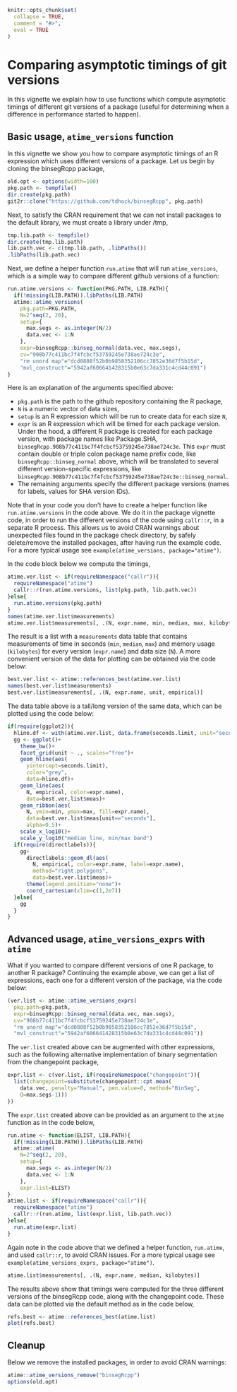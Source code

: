 <!--
%\VignetteEngine{knitr::knitr}
%\VignetteIndexEntry{Comparing git versions}
-->

```{r setup, include = FALSE}
knitr::opts_chunk$set(
  collapse = TRUE,
  comment = "#>",
  eval = TRUE
)
```

# Comparing asymptotic timings of git versions

In this vignette we explain how to use functions which compute
asymptotic timings of different git versions of a package (useful for
determining when a difference in performance started to happen).

## Basic usage, `atime_versions` function

In this vignette we show you how to compare asymptotic timings of an R
expression which uses different versions of a package. Let us begin by
cloning the binsegRcpp package,

```{r}
old.opt <- options(width=100)
pkg.path <- tempfile()
dir.create(pkg.path)
git2r::clone("https://github.com/tdhock/binsegRcpp", pkg.path)
```

Next, to satisfy the CRAN requirement that we can not install packages
to the default library, we must create a library under /tmp,

```{r}
tmp.lib.path <- tempfile()
dir.create(tmp.lib.path)
lib.path.vec <- c(tmp.lib.path, .libPaths())
.libPaths(lib.path.vec)
```

Next, we define a helper function `run.atime` that will run
`atime_versions`, which is a simple way to compare different github
versions of a function:

```{r}
run.atime.versions <- function(PKG.PATH, LIB.PATH){
  if(!missing(LIB.PATH)).libPaths(LIB.PATH)
  atime::atime_versions(
    pkg.path=PKG.PATH,
    N=2^seq(2, 20),
    setup={
      max.segs <- as.integer(N/2)
      data.vec <- 1:N
    },
    expr=binsegRcpp::binseg_normal(data.vec, max.segs),
    cv="908b77c411bc7f4fcbcf53759245e738ae724c3e",
    "rm unord map"="dcd0808f52b0b9858352106cc7852e36d7f5b15d",
    "mvl_construct"="5942af606641428315b0e63c7da331c4cd44c091")
}
```

Here is an explanation of the arguments specified above:

* `pkg.path` is the path to the github repository containing the R package,
* `N` is a numeric vector of data sizes,
* `setup` is an R expression which will be run to create data for each size `N`,
* `expr` is an R expression which will be timed for each package
  version. Under the hood, a different R package is created for each
  package version, with package names like Package.SHA,
  `binsegRcpp.908b77c411bc7f4fcbcf53759245e738ae724c3e`. This `expr`
  must contain double or triple colon package name prefix code, like
  `binsegRcpp::binseg_normal` above, which will be translated to
  several different version-specific expressions, like
  `binsegRcpp.908b77c411bc7f4fcbcf53759245e738ae724c3e::binseg_normal`.
* The remaining arguments specify the different package versions
  (names for labels, values for SHA version IDs).

Note that in your code you don't have to create a helper function like
`run.atime.versions` in the code above. We do it in the package
vignette code, in order to run the different versions of the code
using `callr::r`, in a separate R process. This allows us to avoid
CRAN warnings about unexpected files found in the package check
directory, by safely delete/remove the installed packages, after
having run the example code. For a more typical usage see
`example(atime_versions, package="atime")`.

In the code block below we compute the timings,

```{r}
atime.ver.list <- if(requireNamespace("callr")){
  requireNamespace("atime")
  callr::r(run.atime.versions, list(pkg.path, lib.path.vec))
}else{
  run.atime.versions(pkg.path)
}
names(atime.ver.list$measurements)
atime.ver.list$measurements[, .(N, expr.name, min, median, max, kilobytes)]
```

The result is a list with a `measurements` data table that contains
measurements of time in seconds (`min`, `median`, `max`) and memory
usage (`kilobytes`) for every version (`expr.name`) and data size
(`N`). A more convenient version of the data for plotting can be
obtained via the code below:

```{r}
best.ver.list <- atime::references_best(atime.ver.list)
names(best.ver.list$measurements)
best.ver.list$measurements[, .(N, expr.name, unit, empirical)]
```

The data table above is a tall/long version of the same data, which
can be plotted using the code below:

```{r}
if(require(ggplot2)){
  hline.df <- with(atime.ver.list, data.frame(seconds.limit, unit="seconds"))
  gg <- ggplot()+
    theme_bw()+
    facet_grid(unit ~ ., scales="free")+
    geom_hline(aes(
      yintercept=seconds.limit),
      color="grey",
      data=hline.df)+
    geom_line(aes(
      N, empirical, color=expr.name),
      data=best.ver.list$meas)+
    geom_ribbon(aes(
      N, ymin=min, ymax=max, fill=expr.name),
      data=best.ver.list$meas[unit=="seconds"],
      alpha=0.5)+
    scale_x_log10()+
    scale_y_log10("median line, min/max band")
  if(require(directlabels)){
    gg+
      directlabels::geom_dl(aes(
        N, empirical, color=expr.name, label=expr.name),
        method="right.polygons",
        data=best.ver.list$meas)+
      theme(legend.position="none")+
      coord_cartesian(xlim=c(1,2e7))
  }else{
    gg
  }
}
```

## Advanced usage, `atime_versions_exprs` with `atime`

What if you wanted to compare different versions of one R package, to
another R package? Continuing the example above, we can get a list of
expressions, each one for a different version of the package, via the
code below:

```{r}
(ver.list <- atime::atime_versions_exprs(
  pkg.path=pkg.path,
  expr=binsegRcpp::binseg_normal(data.vec, max.segs),
  cv="908b77c411bc7f4fcbcf53759245e738ae724c3e",
  "rm unord map"="dcd0808f52b0b9858352106cc7852e36d7f5b15d",
  "mvl_construct"="5942af606641428315b0e63c7da331c4cd44c091"))
```

The `ver.list` created above can be augmented with other expressions,
such as the following alternative implementation of binary
segmentation from the changepoint package,

```{r}
expr.list <- c(ver.list, if(requireNamespace("changepoint")){
  list(changepoint=substitute(changepoint::cpt.mean(
    data.vec, penalty="Manual", pen.value=0, method="BinSeg",
    Q=max.segs-1)))
})
```

The `expr.list` created above can be provided as an argument to the
`atime` function as in the code below,

```{r}
run.atime <- function(ELIST, LIB.PATH){
  if(!missing(LIB.PATH)).libPaths(LIB.PATH)
  atime::atime(
    N=2^seq(2, 20),
    setup={
      max.segs <- as.integer(N/2)
      data.vec <- 1:N
    },
    expr.list=ELIST)
}
atime.list <- if(requireNamespace("callr")){
  requireNamespace("atime")
  callr::r(run.atime, list(expr.list, lib.path.vec))
}else{
  run.atime(expr.list)
}
```

Again note in the code above that we defined a helper function,
`run.atime`, and used `callr::r`, to avoid CRAN issues. For a more
typical usage see `example(atime_versions_exprs, package="atime")`.

```{r}
atime.list$measurements[, .(N, expr.name, median, kilobytes)]
```

The results above show that timings were computed for the three
different versions of the binsegRcpp code, along with the changepoint
code. These data can be plotted via the default method as in the code
below,

```{r}
refs.best <- atime::references_best(atime.list)
plot(refs.best)
```

## Cleanup

Below we remove the installed packages, in order to avoid CRAN warnings:

```{r}
atime::atime_versions_remove("binsegRcpp")
options(old.opt)
```
